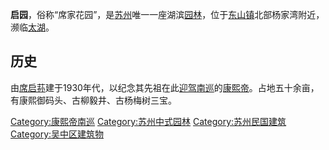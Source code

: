 '''启园'''，俗称“席家花园”，是[[苏州|苏州]]唯一一座湖滨[[园林|园林]]，位于[[东山镇_(苏州市)|东山镇]]北部杨家湾附近，濒临[[太湖|太湖]]。

==历史==
由[[席启荪|席启荪]]建于1930年代，以纪念其先祖在此[[迎驾|迎驾]][[康熙帝南巡|南巡]]的[[康熙帝|康熙帝]]。占地五十余亩，有康熙御码头、古柳毅井、古杨梅树三宝。

{{苏州园林名录}}
{{江苏省境内的古典园林}}
[[Category:康熙帝南巡|Category:康熙帝南巡]]
[[Category:苏州中式园林|Category:苏州中式园林]]
[[Category:苏州民国建筑|Category:苏州民国建筑]]
[[Category:吴中区建筑物|Category:吴中区建筑物]]